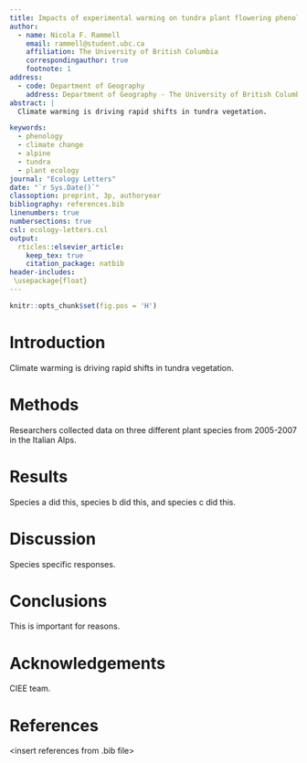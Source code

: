 ```yaml
---
title: Impacts of experimental warming on tundra plant flowering phenology
author:
  - name: Nicola F. Rammell
    email: rammell@student.ubc.ca
    affiliation: The University of British Columbia
    correspondingauthor: true
    footnote: 1
address:
  - code: Department of Geography
    address: Department of Geography - The University of British Columbia
abstract: |
  Climate warming is driving rapid shifts in tundra vegetation.

keywords: 
  - phenology
  - climate change
  - alpine
  - tundra
  - plant ecology
journal: "Ecology Letters"
date: "`r Sys.Date()`"
classoption: preprint, 3p, authoryear
bibliography: references.bib
linenumbers: true
numbersections: true
csl: ecology-letters.csl
output: 
  rticles::elsevier_article:
    keep_tex: true
    citation_package: natbib
header-includes:
 \usepackage{float}
---
```


```r
knitr::opts_chunk$set(fig.pos = 'H')
```

# Introduction

Climate warming is driving rapid shifts in tundra vegetation.

# Methods

Researchers collected data on three different plant species from 2005-2007 in the Italian Alps.

# Results

Species a did this, species b did this, and species c did this.

# Discussion

Species specific responses.

# Conclusions

This is important for reasons.

# Acknowledgements

CIEE team.

# References

<insert references from .bib file>
